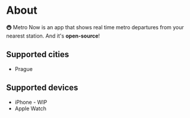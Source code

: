 # About

🚇 Metro Now is an app that shows real time metro departures from your nearest station. And it's **open-source**!

## Supported cities

-   Prague

## Supported devices

-   iPhone - WIP
-   Apple Watch
